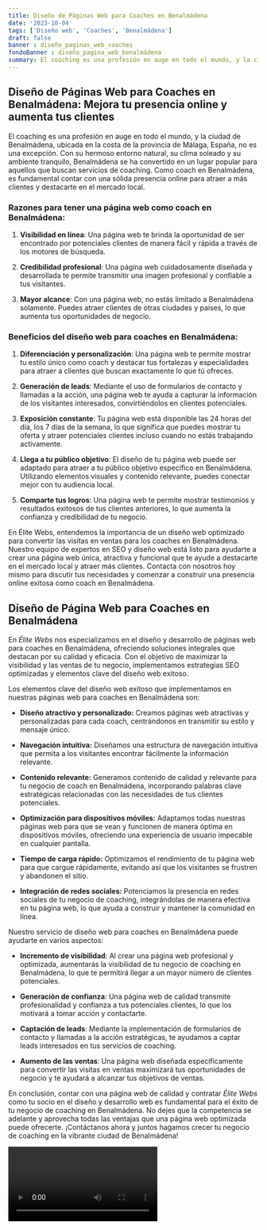 ```yaml
---
title: Diseño de Páginas Web para Coaches en Benalmádena
date: '2023-10-04'
tags: ['Diseño web', 'Coaches', 'Benalmádena']
draft: false
banner : diseño_paginas_web_coaches
fondoBanner : diseño_pagina_web_benalmádena
summary: El coaching es una profesión en auge en todo el mundo, y la ciudad de Benalmádena, ubicada en la costa de la provincia de Málaga, España, no es una excepción. Con su hermoso entorno natural, su clima soleado y su ambiente tranquilo, Benalmádena se ha convertido en un lugar popular para aquellos que buscan servicios de coaching. Como coach en Benalmádena, es fundamental contar con una sólida presencia online para atraer a más clientes y destacarte en el mercado local.
---
```


## Diseño de Páginas Web para Coaches en Benalmádena: Mejora tu presencia online y aumenta tus clientes

El coaching es una profesión en auge en todo el mundo, y la ciudad de Benalmádena, ubicada en la costa de la provincia de Málaga, España, no es una excepción. Con su hermoso entorno natural, su clima soleado y su ambiente tranquilo, Benalmádena se ha convertido en un lugar popular para aquellos que buscan servicios de coaching. Como coach en Benalmádena, es fundamental contar con una sólida presencia online para atraer a más clientes y destacarte en el mercado local.

### Razones para tener una página web como coach en Benalmádena:

1. **Visibilidad en línea**: Una página web te brinda la oportunidad de ser encontrado por potenciales clientes de manera fácil y rápida a través de los motores de búsqueda.

2. **Credibilidad profesional**: Una página web cuidadosamente diseñada y desarrollada te permite transmitir una imagen profesional y confiable a tus visitantes.

3. **Mayor alcance**: Con una página web, no estás limitado a Benalmádena solamente. Puedes atraer clientes de otras ciudades y países, lo que aumenta tus oportunidades de negocio.

### Beneficios del diseño web para coaches en Benalmádena:

1. **Diferenciación y personalización**: Una página web te permite mostrar tu estilo único como coach y destacar tus fortalezas y especialidades para atraer a clientes que buscan exactamente lo que tú ofreces.

2. **Generación de leads**: Mediante el uso de formularios de contacto y llamadas a la acción, una página web te ayuda a capturar la información de los visitantes interesados, convirtiéndolos en clientes potenciales.

3. **Exposición constante**: Tu página web está disponible las 24 horas del día, los 7 días de la semana, lo que significa que puedes mostrar tu oferta y atraer potenciales clientes incluso cuando no estás trabajando activamente.

4. **Llega a tu público objetivo**: El diseño de tu página web puede ser adaptado para atraer a tu público objetivo específico en Benalmádena. Utilizando elementos visuales y contenido relevante, puedes conectar mejor con tu audiencia local.

5. **Comparte tus logros**: Una página web te permite mostrar testimonios y resultados exitosos de tus clientes anteriores, lo que aumenta la confianza y credibilidad de tu negocio.

En Élite Webs, entendemos la importancia de un diseño web optimizado para convertir las visitas en ventas para los coaches en Benalmádena. Nuestro equipo de expertos en SEO y diseño web está listo para ayudarte a crear una página web única, atractiva y funcional que te ayude a destacarte en el mercado local y atraer más clientes. Contacta con nosotros hoy mismo para discutir tus necesidades y comenzar a construir una presencia online exitosa como coach en Benalmádena.

<GifSeo />

<Cta />

## Diseño de Página Web para Coaches en Benalmádena

En *Élite Webs* nos especializamos en el diseño y desarrollo de páginas web para coaches en Benalmádena, ofreciendo soluciones integrales que destacan por su calidad y eficacia. Con el objetivo de maximizar la visibilidad y las ventas de tu negocio, implementamos estrategias SEO optimizadas y elementos clave del diseño web exitoso. 

Los elementos clave del diseño web exitoso que implementamos en nuestras páginas web para coaches en Benalmádena son:

- **Diseño atractivo y personalizado:** Creamos páginas web atractivas y personalizadas para cada coach, centrándonos en transmitir su estilo y mensaje único. 

- **Navegación intuitiva:** Diseñamos una estructura de navegación intuitiva que permita a los visitantes encontrar fácilmente la información relevante. 

- **Contenido relevante:** Generamos contenido de calidad y relevante para tu negocio de coach en Benalmádena, incorporando palabras clave estratégicas relacionadas con las necesidades de tus clientes potenciales.

- **Optimización para dispositivos móviles:** Adaptamos todas nuestras páginas web para que se vean y funcionen de manera óptima en dispositivos móviles, ofreciendo una experiencia de usuario impecable en cualquier pantalla.

- **Tiempo de carga rápido:** Optimizamos el rendimiento de tu página web para que cargue rápidamente, evitando así que los visitantes se frustren y abandonen el sitio.

- **Integración de redes sociales:** Potenciamos la presencia en redes sociales de tu negocio de coaching, integrándolas de manera efectiva en tu página web, lo que ayuda a construir y mantener la comunidad en línea.

Nuestro servicio de diseño web para coaches en Benalmádena puede ayudarte en varios aspectos:

- **Incremento de visibilidad**: Al crear una página web profesional y optimizada, aumentarás la visibilidad de tu negocio de coaching en Benalmádena, lo que te permitirá llegar a un mayor número de clientes potenciales.

- **Generación de confianza**: Una página web de calidad transmite profesionalidad y confianza a tus potenciales clientes, lo que los motivará a tomar acción y contactarte.

- **Captación de leads**: Mediante la implementación de formularios de contacto y llamadas a la acción estratégicas, te ayudamos a captar leads interesados en tus servicios de coaching.

- **Aumento de las ventas**: Una página web diseñada específicamente para convertir las visitas en ventas maximizará tus oportunidades de negocio y te ayudará a alcanzar tus objetivos de ventas.

En conclusión, contar con una página web de calidad y contratar *Élite Webs* como tu socio en el diseño y desarrollo web es fundamental para el éxito de tu negocio de coaching en Benalmádena. No dejes que la competencia se adelante y aprovecha todas las ventajas que una página web optimizada puede ofrecerte. ¡Contáctanos ahora y juntos hagamos crecer tu negocio de coaching en la vibrante ciudad de Benalmádena!

<Video />

<CtaBot job='Coaches' city='Benalmádena'/>

<Gmaps query='Benalmádena+españa+maps' />